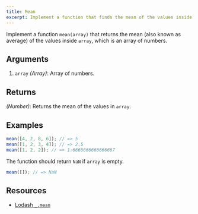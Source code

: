 ---
title: Mean
excerpt: Implement a function that finds the mean of the values inside an array
---

Implement a function `mean(array)` that returns the mean (also known as average) of the values inside `array`, which is an array of numbers.

## Arguments

1. `array` _(Array)_: Array of numbers.

## Returns

_(Number)_: Returns the mean of the values in `array`.

## Examples

```js
mean([4, 2, 8, 6]); // => 5
mean([1, 2, 3, 4]); // => 2.5
mean([1, 2, 2]); // => 1.6666666666666667
```

The function should return `NaN` if `array` is empty.

```js
mean([]); // => NaN
```

## Resources

- [Lodash `_.mean`](https://lodash.com/docs/#mean)
